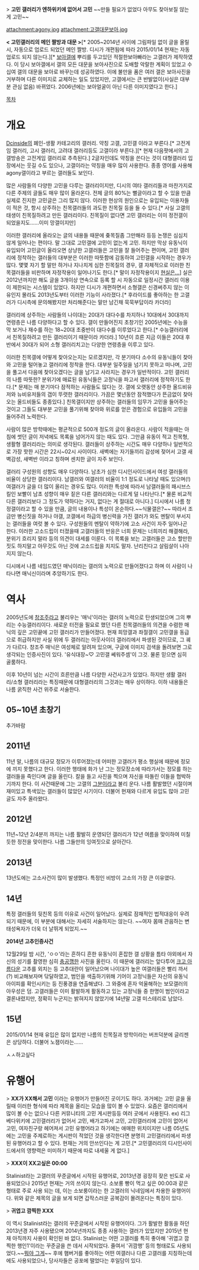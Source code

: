 > '''고민 갤러리가 엔하위키에 없어서 고민'''
~~만들 필요가 없었다 아무도 찾아보질 않는게 고민~~

attachment:agony.jpg attachment:고갤대문보아.jpg

'''< 고민갤러리의 메인 짤방과 대문 >'''[* 2005~2014년 사이에 그림파일 없이 글을 올릴시, 자동으로 업로드 되었던 메인 짤방.  디시가 개편됨에 따라 2015/01/14 현재는 자동업로드 되지 않는다.][* [[보아]]갤에 뿌리를 두고있던 적절한보아빠라는 고갤러가 제작하였다. 이 당시 보아갤에서 갤의 모든 대문을 보아사진으로 도배할 악랄한 계획이 있었고 수십여 갤의 대문을 보아로 바꾸는데 성공하였다. 이에 불만을 품은 여러 갤은 보아사진을 거부하며 다른 이미지로 교체하는 일도 있었지만, 고갤에서는 큰 반발없이(사실은 대부분 관심 없음) 바뀌었다. 2006년에는 보아얼굴이 아닌 다른 이미지였다고 한다.]

[[목차]]
= 개요 =
[[Dcinside]]의 폐인-생활 카테고리의 갤러리. 약칭 고갤, 고민갤 이라고 부른다.[* 고전게임 갤러리, 고시 갤러리, 고려대 갤러리등도 고갤이라 부른다.][* 현재 다음팟에서의 고갤방송은 고전게임 갤러리로 추측된다.] 2글자인데도 약칭을 쓴다는 것이 대형갤러리 입장에서는 웃길 수도 있으나, 고갤이라는 약칭을 매우 많이 사용한다. 종종 영어를 사용해 agony갤이라고 부르는 갤러들도 보인다.

많은 사람들의 다양한 고민을 다루는 갤러리이지만, 디시의 여타 갤러리들과 마찬가지로 다른 주제의 글들도 매우 많이 올라온다. 전체 글의 80%는 뻘글이라고 할 수 있을 만큼 실제로 진지한 고민글은 그리 많지 않다. 이러한 현상의 원인으로는 유입되는 이용자들이 적은 것, 항시 상주하는 친목갤러들의 과도한 친목질 등을 들 수 있다.[* 사실 고갤의 태생이 친목질하려고 만든 갤러리이다. 친목질이 없다면 고민 갤러리는 이미 정전갤이 되었을지도......이미 망갤이지만]

이러한 갤러리에 올라오는 글의 내용들 때문에 죶목질좀 그만해라 등등 논쟁은 심심치 않게 일어나는 편이다. 말 그대로 고민갤에 고민이 없는게 고민. 하지만 막상 유동닉이 유입되어 고민글이 올라오면 상냥한 고갤러들은 고민을 잘 들어주는 편이며, 고민 갤러리에 정착하는 갤러들의 대부분은 이러한 따뜻함에 감동하여 고민갤을 시작하는 경우가 많다. 몇몇 자기 할 말만 하거나 지나치게 심한 친목질의 경우, 갤 자체적으로 이러한 친목갤러들을 비판하며 자정작용이 일어나기도 한다.[* 말이 자정작용이지 [[현실은 시궁창|현실은...]]] 실은 2012년까지만 해도 글을 3개이상 연속으로 등록 할 시 자동으로 일정시간 갤러리 이용이 제한되는 시스템이 있었다. 하지만 디시가 개편하면서 소형갤은 신경써주지 않는 이유인지 몰라도 2013년도부터 이러한 기능이 사라졌다.[* 후라이드를 좋아하는 한 고갤러가 디시측에 문의해봤지만 처리해준다는 말만 남긴채 묵묵부답이라 카더라] 

갤러리에 상주하는 사람들의 나이대는 20대가 대다수를 차지하나 10대에서 30대까지 연령층은 나름 다양하다고 할 수 있다. 갤이 만들어진지 초창기인 2005년에는 수능을 막 보거나 재수를 하는 18~20대 초중반이 대다수를 이루었다고 한다.[* 수능갤러리에서 친목질하려고 만든 갤러리이기 때문이라 카더라.] 10년이 흐른 지금 이들은 20대 후반에서 30대가 되어 소형 갤러리치고는 다양한 연령층을 이루고 있다.  

이러한 친목갤에 어떻게 찾아오는지는 모르겠지만, 각 분기마다 소수의 유동닉들이 찾아와 고민을 털어놓고 갤러리에 정착을 한다. 대부분 일주일을 넘기지 못하고 떠나며, 고민을 풀고서 다음에 찾아오겠다는 글을 남기고 사라지는 경우가 일반적이다. 고민 갤러리의 나름 따뜻한? 분위기에 매료된 유동닉들은 고정닉을 파고서 갤러리에 정착하기도 한다.[* 문제는 매 분기마다 잠적하는 사람들도 많다는 것. 갤에 오랫동안 상주한 올드비유저와 뉴비유저들의 갭이 뚜렷한 갤러리이다. 가끔은 몇년동안 잠적했다가 뜬금없이 찾아오는 올드비들도 종종있다.] 친목갤이지만 상주하는 갤러들의 임무가 고민을 들어주는 것이고 그들도 대부분 고민을 풀기위해 찾아와 위로를 얻은 경험으로 유입들의 고민을 들어주려 노력한다.

사람이 많은 방학때에는 평균적으로 500개 정도의 글이 올라온다. 사람이 적을때는 아침에 썻던 글이 저녁에도 목록을 넘어가지 않는 때도 있다. 그만큼 유동이 적고 친목형, 생활형 갤러리라는 의미로 생각된다. 갤러들이 상주하는 시간도 매우 다양하나 일반적으로 가장 핫한 시간은 22시~02시 사이이다. 새벽에는 자기들끼리 감성에 젖어서 고갤 새벽감성, 새벽반 이라고 칭하며 센치한 글이 자주 보인다.

갤러리 구성원의 성향도 매우 다양하다. 남초가 심한 디시인사이드에서 여성 갤러들의 비율이 상당한 갤러리이다. 남갤러와 여갤러의 비율이 1:1 정도로 나타날 때도 있으며(!) 여갤러가 글을 더 많이 올리는 경우도 많다. 이러한 특성에 따라서 남갤러들의 패시브스킬인 보빨이 남초 성향이 매우 짙은 다른 갤러리와는 다르게 덜 나타난다.[* 물론 비교적 다른 갤러리보다 그 정도가 약하다는 거지, 없다는 게 절대로 아니다.] 디시에서 나름 청정갤이라고 할 수 있을 만큼, 글의 내용이나 특성이 온순하다.~~식물갤은?~~ 따라서 조금만 병신짓을 하거나 야갤, 코갤에서 하급의 병신력을 가진 갤러가 와도 멘탈이 부서지는 갤러들을 여럿 볼 수 있다. 구성원들의 멘탈이 약하기에 고소 사건이 자주 일어나곤 한다. 이러한 고소드립이 터졌을때 고갤러들의 반응은 너희 문제는 너희끼리 해결해라, 분위기 흐리지 말라 등의 의견이 대세를 이룬다. 이 목록을 보는 고갤러들은 고소 할만한 짓도 하지말고 아무것도 아닌 것에 고소드립을 치지도 말자. 난리친다고 살림살이 나아지지 않는다.

디시에서 나름 네임드였던 매닉이라는 갤러의 노력으로 만들어졌다고 하며 이 사람이 나타나면 매닉신이라며 추앙하기도 한다.
= 역사 =
2005년도에 [[창조신|창조주]]라고 불리우는 '매닉'이라는 갤러의 노력으로 탄생되었으며 그의 뿌리는 수능갤러리이다. 새로운 터전을 필요로 했던 다른 친목갤러들의 의견을 수렴한 매닉의 깊은 고민끝에 고민 갤러리가 만들어졌다. 현재 희망갤과 좌절갤이 고민갤을 동급으로 취급하지만 사실 위에 두 갤러리는 아웃사이더 갤러리에서 파생된 것이므로, 그 궤가 다르다. 창조주 매닉은 여성체로 알려져 있으며, 구글에 이미지 검색을 돌려보면 그로 생각되는 인증사진이 있다. '유식대장~♡ 고민갤 쎄워주셈'이 그것. 물론 믿으면 심히 골룸하다.

이후 10년이 넘는 시간이 흐른만큼 나름 다양한 사건사고가 있었다. 하지만 생활 갤러리/소형 갤러리라는 특징때문에 대형갤러리의 그것과는 매우 상이하다. 이하 내용들은 나름 굵직한 사건 위주로 서술한다.
== 05~10년 초창기 ==
추가바람
== 2011년 ==
11년 말, 나름의 대규모 정모가 이루어졌는데 어떠한 고갤러가 평소 행실에 때문에 정모에 끼지 못했다고 한다. 이러한 행태에 화가 난 그는 정모장소에 따라가서는 정모를 하는 갤러들을 죽인다며 글을 올린다. 칼을 들고 사진을 찍으며 자신을 따돌린 이들을 협박하기까지 한다. 이 사건때문에 그는 고갤의 [[볼드모트|그분]]이라고 불리 운다. 나름 활발했던 시절이며 재미있고 특색있는 갤러들이 많았던 시기이다. 더불어 현재와 다르게 유입도 많아 고민글도 자주 올라왔다.
== 2012년 ==
11년~12년 2/4분끼 까지는 나름 활발히 운영되던 갤러리가 12년 여름을 맞이하여 미칠듯한 정전을 맞이한다. 나름 그들만의 잉여짓으로 살아간다.
== 2013년 ==
13년도에는 고소사건이 많이 발생했다. 특정인 비방이 고소의 가장 큰 이유였다. 
== 14년 ==
특정 갤러들의 뒷친목 등의 이유로 사건이 일어났다. 실제로 잠재적인 법적대응이 우려되기 때문에, 이 부분에 대해서는 자세히 서술하지는 않는다. ~~여자 몸매 관음하는 변태성욕자가 더욱 더 날뛰게 되었지.~~

'''2014년 고추인증사건'''

12월29일 밤 시간, 'ㅇㅇ'라는 흔하디 흔한 유동닉이 혼잡한 갤 상황을 틈타 야외에서 자신의 성기를 촬영한 심히 [[충공깽]]한 사진을 올린다. 이 때문에 갤러리는 앞다투어 [[크고 아름다운]] 고추를 외치는 등 고추대란이 일어났으며 나이대가 높은 여갤러들은 빨리 까서(?) 비교해보자며 닦달하였고, 범인을 색출하기위해 기어이 고정닉들은 자신의 유동닉 아이피를 확인시키는 등 진풍경을 연출해냈다. 그 와중에 혼자 억울해하는 보모갤러의 아우성은 덤. 고갤러들은 이미 활발하게 활동하고 있는 고정닉들 중 한명이 범인이라고 결론내렸지만, 정확히 누군지는 밝혀지지 않았기에 14년말 고갤 미스테리로 남았다.
== 15년 ==
2015/01/14 현재 유입은 많이 없지만 나름의 친목질과 방학이라는 버프덕분에 글리젠은 상당하다. 더불어 노잼이라는......

ㅅㅅ하고싶다
= 유행어 =
> '''XX가 XX해서 고민'''
이라는 유행어가 만들어진 곳이기도 하다. 과거에는 고민 글을 올릴때 이러한 형식에 따라 제목을 올리는 모습을 많이 볼 수 있었다. 요즘은 갤러리에서 많이 볼 수는 없으나 다른 커뮤니티의 고민 게시판등등 여러 곳에서 사용된다.
ex) 리그베다위키에 고민갤러리가 없어서 고민, 배가고파서 고민, 고민갤러리에 고민이 없어서 고민, 여자친구랑 헤어져서 고민
유행어라고 하기에는 애매한 위치이지만 나름 05년도에는 고민을 주제로하는 게시판이 적었던 것을 생각한다면 분명히 고민갤러리에서 파생된 유행어라고 할 수 있다. 현재는 거의 안쓰인다는 게 고민.[* 고민갤러리의 디시인사이드에서의 영향력은 미미하기 때문에 따로 내세울 게 없다.]

> '''XXX이 XX고싶은 00:00''' 

Stalinist라는 고갤러의 꾸준글에서 시작된 유행어로, 2013년경 굉장히 잦은 빈도로 사용되었으나 2015년 현재는 거의 쓰이지 않는다. 소보룽 빵이 먹고 싶은 00:00과 같은 형태로 주로 사용 되는 데, 이는 소보룽이라는 한 고갤러의 닉네임에서 차용한 유행어이다. 위와 같은 제목의 글을 보게 되면 갑작스러운 공복감이 몰려온다는 특징이 있다. 

> '''귀엽고 깜찍한 XXX''' 
 
이 역시 Stalinist라는 갤러의 꾸준글에서 시작된 유행어이다. 그가 활발한 활동을 하던 2013년경 자주 사용됐으며 2014년까지도 종종 사용하는 갤러가 있었지만 2015년 현재 아직까지 사용이 확인된 바 없다. 
Stalinist는 어떤 고갤러를 특히 좋아해 '귀엽고 깜찍한 행인1'이라는 꾸준글을 쓴 데서 시작되었다. 줄여서 '귀깜행' 등의 형태로도 사용되었다.~~[[몰라 뭐야 그거 무서워|뭐야 그게]]~~ 후에 햄버거를 좋아하는 어떤 여갤러나 다른 고갤러를 지칭하는데에도 사용되었으나, 당사자들은 공포에 떨었다는 후일담이 있다.
